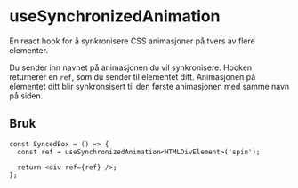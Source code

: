 

<Meta of={SyncStories} />

# useSynchronizedAnimation

En react hook for å synkronisere CSS animasjoner på tvers av flere elementer.

<Primary />

Du sender inn navnet på animasjonen du vil synkronisere.
Hooken returnerer en `ref`, som du sender til elementet ditt.
Animasjonen på elementet ditt blir synkronsisert til den første animasjonen med samme navn på siden.

## Bruk

```tsx
const SyncedBox = () => {
  const ref = useSynchronizedAnimation<HTMLDivElement>('spin');

  return <div ref={ref} />;
};
```
